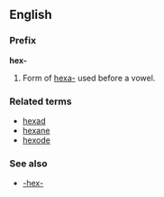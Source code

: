 ==English==
===Prefix===
'''hex-'''

#Form of [[hexa-]] used before a vowel.

===Related terms===
*[[hexad]]
*[[hexane]]
*[[hexode]]

===See also===
*[[-hex-]]